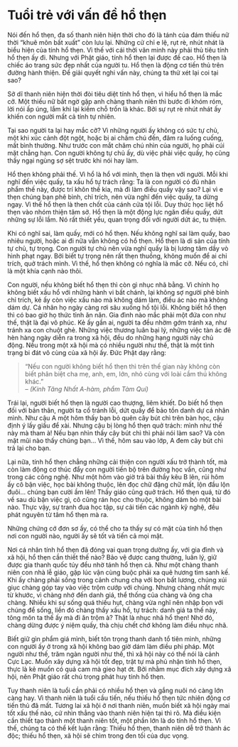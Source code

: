 # Tuổi trẻ với vấn đề hổ thẹn {- #tuoi-tre-voi-van-de-ho-then}
  
Nói đến hổ thẹn, đa số thanh niên hiện thời cho đó là tánh của đám thiếu nữ thời "khuê môn bất xuất" còn lưu lại. Những cử chỉ e lệ, rụt rè, nhút nhát là biểu hiện của tính hổ thẹn. Vì thế với cái thời văn minh này phải thủ tiêu tính hổ thẹn ấy đi. Nhưng với Phật giáo, tính hổ thẹn lại được đề cao. Hổ thẹn là chiếc áo trang sức đẹp nhất của người tu. Hổ thẹn là động cơ tiến thủ trên đường hành thiện. Ðể giải quyết nghi vấn này, chúng ta thử xét lại coi tại sao?  
  
Sở dĩ thanh niên hiện thời đòi tiêu diệt tính hổ thẹn, vì hiểu hổ thẹn là mắc cỡ. Một thiếu nữ bất ngờ gặp anh chàng thanh niên thì bước đi khóm róm, lời nói ấp úng, lắm khi lại kiếm chỗ trốn là khác. Bởi sự rụt rè nhút nhát ấy khiến con người mất cả tính tự nhiên.  
  
Tại sao người ta lại hay mắc cỡ? Vì những người ấy không có sức tự chủ, một khi xúc cảnh đột ngột, hoặc bị ai chăm chú đến, đâm ra luống cuống, mất bình thường. Như trước con mắt chăm chú nhìn của người, họ phải cúi mặt chẳng hạn. Con người không tự chủ ấy, dù việc phải việc quấy, họ cũng thấy ngại ngùng sợ sệt trước khi nói hay làm.  
  
Hổ thẹn không phải thế. Vì hổ là hổ với mình, thẹn là thẹn với người. Mỗi khi nghĩ đến việc quấy, ta xấu hổ tự trách rằng: Ta là con người có đủ nhân phẩm thế này, được trí khôn thế kia, mà đi làm điều quấy vậy sao? Lại vì e thẹn chúng bạn phê bình, chỉ trích, nên vừa nghĩ đến việc quấy, ta dừng ngay. Vì thế hổ thẹn là then chốt của cánh cửa tội lỗi. Duy thức học liệt hổ thẹn vào nhóm thiện tâm sở. Hổ thẹn là một động lực ngăn điều quấy, dứt những sự lỗi lầm. Nó rất thiết yếu, quan trọng đối với người dứt ác, tu thiện.  
  
Khi có nghĩ sai, làm quấy, mới có hổ thẹn. Nếu không nghĩ sai làm quấy, bao nhiêu người, hoặc ai đi nữa vẫn không có hổ thẹn. Hổ thẹn là di sản của tính tự chủ, tự trọng. Con người tự chủ nên vừa nghĩ quấy là bị lương tâm dầy vò hình phạt ngay. Bởi biết tự trọng nên rất thẹn thuồng, không muốn để ai chỉ trích, quở trách mình. Vì thế, hổ thẹn không có nghĩa là mắc cỡ. Nếu có, chỉ là một khía cạnh nào thôi.  
  
Con người, nếu không biết hổ thẹn thì còn gì nhục nhã bằng. Vì chính họ không biết xấu hổ với những hành vi bất chánh, lại không sợ người phê bình chỉ trích, kẻ ấy còn việc xấu nào mà không dám làm, điều ác nào mà không dám dự. Cá nhân họ ngày càng rơi sâu xuống hố tội lỗi. Không biết hổ thẹn thì có bao giờ họ thức tỉnh ăn năn. Gia đình nào mắc phải một đứa con như thế, thật là đại vô phúc. Kẻ ấy gần ai, người ta đều nhờm gớm tránh xa, như tránh xa con chuột ghẻ. Những việc thương luân bại lý, những việc tàn ác đê hèn hàng ngày diễn ra trong xã hội, đều do những hạng người này chủ động. Nếu trong một xã hội mà có nhiều người như thế, thật là một tình trạng bi đát vô cùng của xã hội ấy. Ðức Phật dạy rằng:  

> "Nếu con người không biết hổ thẹn thì trên thế gian này không còn biết phân biệt cha mẹ, anh, em, lớn, nhỏ cùng với loài cầm thú không khác."  
> <div class="align-right">-- *(Kinh Tăng Nhất A-hàm, phẩm Tàm Quí)*</div>  
  
Trái lại, người biết hổ thẹn là người cao thượng, liêm khiết. Do biết hổ thẹn đối với bản thân, người ta cố tránh lỗi, dứt quấy để bảo tồn danh dự cá nhân mình. Như cậu A một hôm thấy bạn bỏ quên cây bút chì trên bàn học, cậu định ý lấy giấu để xài. Nhưng cậu bị lòng hổ thẹn quở trách: mình như thế này mà tham à! Nếu bạn nhìn thấy cây bút chì thì phải nói làm sao? Và còn mặt mũi nào thấy chúng bạn... Vì thế, hôm sau vào lớp, A đem cây bút chì trả lại cho bạn.  
  
Lại nữa, tính hổ thẹn chẳng những cải thiện con người xấu trở thành tốt, mà còn làm động cơ thúc đẩy con người tiến bộ trên đường học vấn, cũng như trong các công nghệ. Như một hôm vào giờ trả bài thầy kêu B lên, rủi hôm ấy cô bận việc, học bài không thuộc, lên đọc chữ đặng chữ mất, lộn đầu lộn đuôi... chúng bạn cười ầm lên! Thầy giáo cũng quở trách. Hổ thẹn quá, từ đó về sau dù bận việc gì, cô cũng rán học cho thuộc, không dám bỏ một bài nào. Thực vậy, sự tranh đua học tập, sự cải tiến các ngành kỹ nghệ, đều phát nguyên từ tâm hổ thẹn mà ra.  
  
Những chứng cớ đơn sơ ấy, có thể cho ta thấy sự có mặt của tính hổ thẹn nơi con người nào, người ấy sẽ tốt và tiến cả mọi mặt.  
  
Nơi cá nhân tính hổ thẹn đã đóng vai quan trọng dường ấy, với gia đình và xã hội, hổ thẹn cần thiết thế nào? Bảo vệ được cang thường, luân lý, giữ được gia thanh quốc túy đều nhờ tánh hổ thẹn cả. Như một chàng thanh niên con nhà lễ giáo, gặp lúc vận cùng buộc phải xa quê hương tìm sanh kế. Khi ấy chàng phải sống trong cảnh chung chạ với bọn bất lương, chúng xúi giục chàng góp tay vào việc trộm cướp với chúng. Nhưng chàng nhất mực từ khước, vì chàng nhớ đến danh giá, thể thống của chàng và ông cha chàng. Nhiều khi sự sống quá thiếu hụt, chàng vừa nghĩ nên nhập bọn với chúng để sống, liền đó chàng thấy xấu hổ, tự trách: danh giá ta thế này, tông môn ta thế ấy mà đi ăn trộm à? Thật là nhục nhã hổ thẹn! Nhờ đó, chàng dừng được ý niệm quấy, thà chịu chết chớ không làm điều nhục nhã.  
  
Biết giữ gìn phẩm giá mình, biết tôn trọng thanh danh tổ tiên mình, những con người ấy ở trong xã hội không bao giờ dám làm điều phi pháp. Một người như thế, trăm ngàn người như thế, thì xã hội này có thể nói là cảnh Cực Lạc. Muốn xây dựng xã hội tốt đẹp, trật tự mà phủ nhận tính hổ thẹn, thực là kẻ muốn có quả cam mà gieo hạt ớt. Bởi nhằm mục đích xây dựng xã hội, nên Phật giáo rất chú trọng phát huy tính hổ thẹn.  
  
Tuy thanh niên là tuổi cần phải có nhiều hổ thẹn và gắng nuôi nó càng lớn càng hay. Vì thanh niên là tuổi cầu tiến, nếu thiếu hổ thẹn tức nhiên động cơ tiến thủ đã mất. Tương lai xã hội ở nơi thanh niên, muốn biết xã hội ngày mai tốt xấu thế nào, cứ nhìn thẳng vào thanh niên hiện tại thì rõ. Mà điều kiện cần thiết tạo thành một thanh niên tốt, một phần lớn là do tính hổ thẹn. Vì thế, chúng ta có thể kết luận rằng: Thiếu hổ thẹn, thanh niên dễ trở thành ác độc; thiếu hổ thẹn, xã hội sẽ chìm trong đen tối của dục vọng.  
